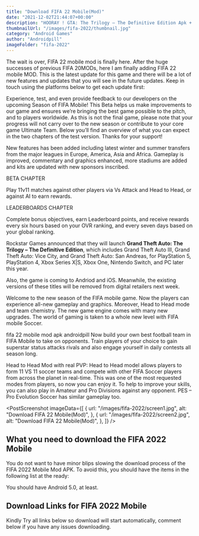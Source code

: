 ```yaml
---
title: "Download FIFA 22 Mobile(Mod)"
date: "2021-12-02T21:44:07+00:00"
description: "HOORAY ! GTA: The Trilogy – The Definitive Edition Apk + Obb IS FINALLY HERE….. The Grand Theft Auto(GTA) series has become"
thumbnailUrl: "/images/fifa-2022/thumbnail.jpg"
category: "Android Games"
author: "Androidpill"
imageFolder: "fifa-2022"
---
```



The wait is over, FIFA 22 mobile mod is finally here. After the huge successes of previous FIFA 20MODs, here I am finally adding FIFA 22 mobile MOD. This is the latest update for this game and there will be a lot of new features and updates that you will see in the future updates. Keep in touch using the platforms below to get each update first:

Experience, test, and even provide feedback to our developers on the upcoming Season of FIFA Mobile! This Beta helps us make improvements to our game and ensures we’re bringing the best game possible to the pitch, and to players worldwide. As this is not the final game, please note that your progress will not carry over to the new season or contribute to your core game Ultimate Team. Below you’ll find an overview of what you can expect in the two chapters of the test version. Thanks for your support!

New features has been added including latest winter and summer transfers from the major leagues in Europe, America, Asia and Africa. Gameplay is improved, commentary and graphics enhanced, more stadiums are added and kits are updated with new sponsors inscribed.

BETA CHAPTER

Play 11v11 matches against other players via Vs Attack and Head to Head, or against AI to earn rewards.

LEADERBOARDS CHAPTER

Complete bonus objectives, earn Leaderboard points, and receive rewards every six hours based on your OVR ranking, and every seven days based on your global ranking.

Rockstar Games announced that they will launch **Grand Theft Auto: The Trilogy –
The Definitive Edition**, which includes Grand Theft Auto III, Grand Theft Auto:
Vice City, and Grand Theft Auto: San Andreas, for PlayStation 5, PlayStation 4, Xbox
Series X|S, Xbox One, Nintendo Switch, and PC later this year.

Also, the game is coming to Andriod and iOS. Meanwhile, the existing versions of these titles will be removed from digital retailers next week.

<NativeBanners type={2} />

Welcome to the new season of the FIFA mobile game. Now the players can experience all-new gameplay and graphics. Moreover, Head to Head mode and team chemistry. The new game engine comes with many new upgrades. The world of gaming is taken to a whole new level with FIFA mobile Soccer.

fifa 22 mobile mod apk androidpill
Now build your own best football team in FIFA Mobile to take on opponents. Train players of your choice to gain superstar status attacks rivals and also engage yourself in daily contests all season long.

Head to Head Mod with real PVP:
Head to Head model allows players to form 11 VS 11 soccer teams and compete with other FIFA Soccer players from across the planet in real-time. This was one of the most requested modes from players, so now you can enjoy it. To help to improve your skills, you can also play in Amateur and Pro Divisions against any opponent. PES – Pro Evolution Soccer has similar gameplay too.

<PostScreenshot
  imageData={[
    {
      url: "/images/fifa-2022/screen1.jpg",
      alt: "Download FIFA 22 Mobile(Mod)",
    },
    {
      url: "/images/fifa-2022/screen2.jpg",
      alt: "Download FIFA 22 Mobile(Mod)",
    },
  ]}
/>

## What you need to download the FIFA 2022 Mobile

You do not want to have minor blips slowing the download process of the FIFA 2022 Mobile Mod APK. To avoid this, you should have the items in the following list at the ready:

You should have Android 5.0, at least.

## Download Links for FIFA 2022 Mobile

<DownloadLinks
  url="https://stickervillain.com/q5qfg8veup?key=ee3100f4306f4ef023600190f239b221"
  text="DOWNLOAD LINK 1"
/>
<DownloadLinks url="https://www.taptap.io/app/174180" text="DOWNLOAD LINK 2" />

<DownloadLinks
  url="https://stickervillain.com/q5qfg8veup?key=ee3100f4306f4ef023600190f239b221"
  text="DOWNLOAD LINK 3"
/>

<p class="text-center text-sm ">
  Kindly Try all links below so download will start automatically, comment below
  if you have any issues downloading.
</p>
